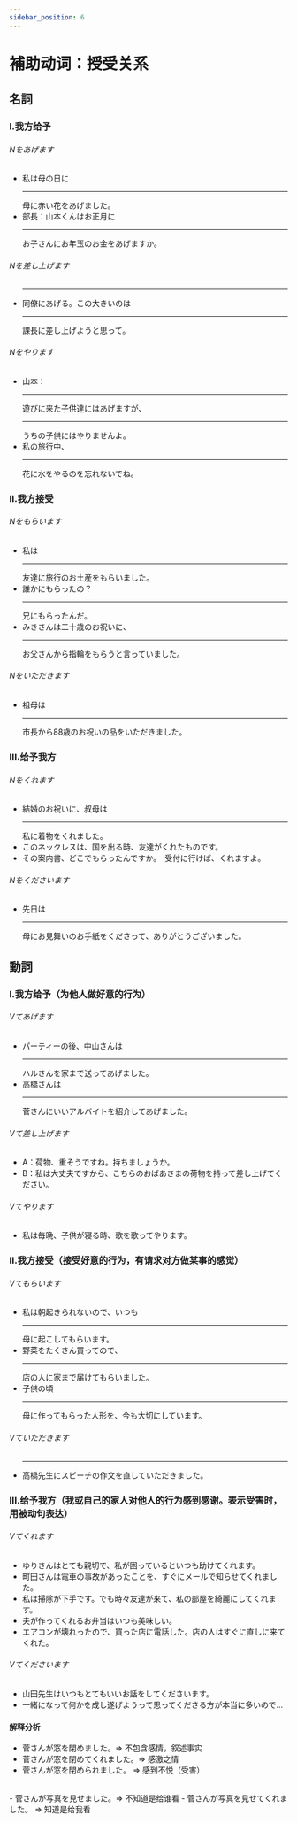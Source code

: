 ```yaml
---
sidebar_position: 6
---
```


#  補助动词：授受关系


## 名詞

### I.我方给予
###### Nをあげます
- 私は母の日に<Hr>母に</Hr><Hb>赤い花を</Hb><Hg>あげました</Hg>。
- 部長：山本くんはお正月に<Hr>お子さんに</Hr><Hb>お年玉のお金を</Hb><Hg>あげますか</Hg>。
###### Nを差し上げます 
- <Hr>同僚に</Hr><Hg>あげる</Hg>。この大きいのは<Hr>課長に</Hr><Hg>差し上げよう</Hg>と思って。
###### Nをやります
- 山本：<Hr>遊びに来た子供達に</Hr>は<Hg>あげます</Hg>が、<Hr>うちの子供に</Hr>は<Hg>やりません</Hg>よ。
- 私の旅行中、<Hr>花に</Hr><Hb>水を</Hb><Hg>やる</Hg>のを忘れないでね。

### II.我方接受
###### Nをもらいます
- 私は<Hr>友達に</Hr><Hb>旅行のお土産を</Hb><Hg>もらいました</Hg>。
- 誰かにもらったの？　<Hr>兄に</Hr><Hg>もらったんだ</Hg>。
- みきさんは二十歳のお祝いに、<Hr>お父さんから</Hr><Hb>指輪を</Hb><Hg>もらう</Hg>と言っていました。
###### Nをいただきます
- 祖母は<Hr>市長から</Hr><Hb>88歳のお祝いの品を</Hb><Hg>いただきました</Hg>。


### III.给予我方
###### Nをくれます
- 結婚のお祝いに、叔母は<Hr>私に</Hr><Hb>着物を</Hb><Hg>くれました</Hg>。
- このネックレスは、国を出る時、友達が<Hg>くれたもの</Hg>です。
- その案内書、どこで<Hg>もらった</Hg>んですか。　受付に行けば、<Hg>くれます</Hg>よ。
###### Nをくださいます
- 先日は<Hr>母に</Hr><Hb>お見舞いのお手紙を</Hb><Hg>くださって</Hg>、ありがとうございました。

## 動詞

### I.我方给予（为他人做好意的行为）
###### Vてあげます
- パーティーの後、中山さんは<Hr>ハルさんを</Hr><Hb>家まで送っ</Hb><Hg>てあげました</Hg>。
- 高橋さんは<Hr>菅さんに</Hr><Hb>いいアルバイトを紹介し</Hb><Hg>てあげました</Hg>。
###### Vて差し上げます
- A：荷物、重そうですね。持ちましょうか。
- B：私は大丈夫ですから、<Hb>こちらのおばあさまの荷物を持って</Hb><Hg>差し上げてください</Hg>。
###### Vてやります
- 私は毎晩、子供が寝る時、<Hb>歌を</Hb><Hg>歌ってやります</Hg>。

### II.我方接受（接受好意的行为，有请求对方做某事的感觉）
###### Vてもらいます
- 私は朝起きられないので、いつも<Hr>母に</Hr><Hb>起こし</Hb><Hg>てもらいます</Hg>。
- 野菜をたくさん買ってので、<Hr>店の人に</Hr><Hb>家まで届け</Hb><Hg>てもらいました</Hg>。
- 子供の頃<Hr>母に</Hr><Hb>作っ</Hb><Hg>てもらった</Hg>人形を、今も大切にしています。
###### Vていただきます
- <Hr>高橋先生に</Hr><Hb>スピーチの作文を直し</Hb><Hg>ていただきました</Hg>。


### III.给予我方（我或自己的家人对他人的行为感到感谢。表示受害时，用被动句表达）
###### Vてくれます
- ゆりさんはとても親切で、私が困っているといつも<Hb>助け</Hb><Hg>てくれます</Hg>。
- 町田さんは電車の事故があったことを、すぐにメールで<Hb>知らせ</Hb><Hg>てくれました</Hg>。
- 私は掃除が下手です。でも時々友達が来て、<Hb>私の部屋を綺麗にし</Hb><Hg>てくれます</Hg>。
- 夫が<Hb>作っ</Hb><Hg>てくれる</Hg>お弁当はいつも美味しい。
- エアコンが壊れったので、買った店に電話した。店の人はすぐに<Hb>直しに来</Hb><Hg>てくれた</Hg>。
###### Vてくださいます
- 山田先生はいつもとてもいい<Hb>お話をし</Hb><Hg>てくださいます</Hg>。
- 一緒になって何かを成し遂げようって<Hg>思ってくださる</Hg>方が本当に多いので...

#### 解释分析

- 菅さんが窓を閉めました。=> 不包含感情，叙述事实 
- 菅さんが窓を閉めてくれました。=> 感激之情 
- 菅さんが窓を閉められました。 => 感到不悦（受害）
<br/>
- 菅さんが写真を見せました。=> 不知道是给谁看 
- 菅さんが写真を見せてくれました。 => 知道是给我看